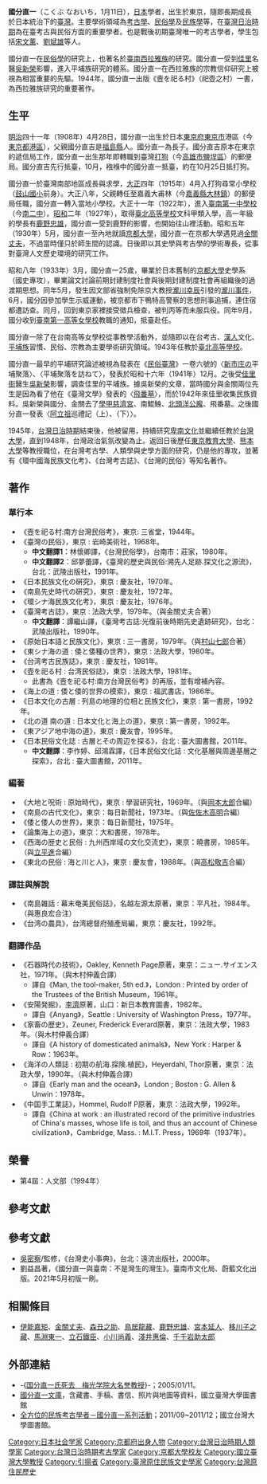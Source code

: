 {{japanese|japanese=国分直一|kana=こくぶ なおいち|romaji=Kokubu Naoichi}}
{{noteTA
|1=zh-hans:庄; zh-hant:庄;
}}
'''國分直一'''（こくぶ なおいち，{{bd|1908年|4月28日|2005年||Kokubu Naoichi}}1月11日），[[日本|日本]]學者，出生於東京，隨即長期成長於日本統治下的[[臺灣|臺灣]]。主要學術領域為[[考古學|考古學]]、[[民俗學|民俗學]]及[[民族學|民族學]]等，在[[臺灣日治時期|臺灣日治時期]]為在臺考古與民俗方面的重要學者。也是戰後初期臺灣唯一的考古學者，學生包括[[宋文薰|宋文薰]]、[[劉斌雄|劉斌雄]]等人。

國分直一在[[民俗學|民俗學]]的研究上，也著名於[[臺南|臺南]][[西拉雅族|西拉雅族]]的研究。國分直一受到[[佳里|佳里]]名醫[[吳新榮|吳新榮]]影響，進入平埔族研究的體系。{{R|國|page=186}}國分直一在西拉雅族的宗教信仰研究上被視為相當重要的先驅。{{R|國|page=185}}1944年，國分直一出版《壼を祀る村》（祀壺之村）一書，為西拉雅族研究的重要著作。
== 生平 ==
[[明治|明治]]四十一年（1908年）4月28日，國分直一出生於日本[[東京府|東京府]][[東京市|東京市]]港區（今[[東京都|東京都]][[港區_(東京都)|港區]]），父親國分直吉是[[福島縣|福島縣]]人。國分直一為長子。國分直吉原本在東京的遞信局工作，國分直一出生那年即轉職到臺灣[[打狗|打狗]]（今[[高雄市|高雄市]][[鹽埕區|鹽埕區]]）的郵便局。國分直吉先行抵臺，10月，襁褓中的國分直一抵臺，約在10月25日抵打狗。{{R|國|page=51}}

國分直一於臺灣南部地區成長與求學，[[大正|大正]]四年（1915年）4月入打狗尋常小學校（[[鼓山國小|鼓山國小]]前身）。大正八年，父親轉任至嘉義大甫林（今[[嘉義縣|嘉義縣]][[大林鎮_(台灣)|大林鎮]]）的郵便局任職，國分直一轉入當地小學校。大正十一年（1922年），進入[[臺南第一中學校|臺南第一中學校]]（今[[南二中|南二中]]）。{{R|國|page=58-59}}[[昭和|昭和]]二年（1927年），取得[[臺北高等學校|臺北高等學校]]文科甲類入學，高一年級的學長有[[鹿野忠雄|鹿野忠雄]]，國分直一受到鹿野的影響，也開始往山裡活動。{{R|國|page=61}}昭和五年（1930年）5月，國分直一至內地就讀[[京都大學|京都大學]]，國分直一在京都大學遇見過[[金關丈夫|金關丈夫]]，不過當時僅只於師生間的認識。日後即以其史學與考古學的學術專長，從事對臺灣人文歷史環境的研究工作。

昭和八年（1933年）3月，國分直一25歲，畢業於日本舊制的[[京都大學|京都大學]]史學系（國史專攻），畢業論文討論前期封建制度社會與後期封建制度社會再組織後的過渡期思想。同年5月，發生因文部省強制免除京大教授[[瀧川幸辰|瀧川幸辰]]引發的[[瀧川事件|瀧川事件]]，6月，國分因參加學生示威運動，被京都市下鴨特高警察的思想刑事追捕，連住宿都遭訪查。同月，回到東京家裡接受徵兵檢查，被判丙等而未服兵役。{{R|國|page=68-69}}同年9月，國分收到[[臺南第一高等女學校|臺南第一高等女學校]]教職的通知，抵臺赴任。{{R|國|page=72}}

國分直一除了在台南高等女學校從事教學活動外，並隨即以在台考古、[[漢人|漢人]]文化、[[平埔族|平埔族]]習慣、民俗、宗教為主要學術研究領域。1943年任教於[[臺北高等學校|臺北高等學校]]。

國分直一最早的平埔研究論述被視為發表在《[[民俗臺灣|民俗臺灣]]》一卷六號的〈[[新市庄|新市庄]]の平埔聚落〉、〈平埔聚落を訪ねて〉，發表於昭和十六年（1941年）12月。之後受[[佳里街|佳里街]]醫生[[吳新榮|吳新榮]]影響，調查佳里的平埔族。據吳新榮的文章，當時國分與金關兩位先生是因為看了他在《臺灣文學》發表的〈[[飛番墓|飛番墓]]〉，而於1942年來佳里收集民族資料。吳新榮與國分、金關去了[[學甲慈濟宮|學甲慈濟宮]]、南鯤鯓、[[北頭洋公廨|北頭洋公廨]]、飛番墓。之後國分直一發表〈[[阿立祖|阿立祖]]巡禮記（上）、（下）〉。{{R|國|page=186-188}}

1945年，[[台灣日治時期|台灣日治時期]]結束後，他被留用，持續研究[[卑南文化|卑南文化]]並繼續任教於[[台灣大學|台灣大學]]，直到1948年，台灣政治氣氛改變為止。返回日後歷任[[東京教育大學|東京教育大學]]、[[熊本大學|熊本大學]]等教授職位，在台灣考古學、人類學與史學方面的研究，仍是他的專攻，並著有《環中國海民族文化考》、《台灣考古誌》、《台灣的民俗》等知名著作。

==著作==
===單行本===
*《壼を祀る村:南方台灣民俗考》，東京: 三省堂，1944年。
*《臺灣の民俗》，東京 : 岩崎美術社，1968年。
**'''中文翻譯1'''：林懷卿譯，《台灣民俗學》，台南市：莊家，1980年。
**'''中文翻譯2'''：邱夢蕾譯，《臺灣的歷史與民俗:溯先人足跡.探文化之源流》，台北：武陵出版社，1991年。
*《日本民族文化の硏究》，東京 : 慶友社，1970年。
*《南島先史時代の硏究》，東京 : 慶友社，1972年。
*《環シナ海民族文化考》，東京 : 慶友社，1976年。
*《臺灣考古誌》，東京 : 法政大學，1979年。（與金關丈夫合著）
**'''中文翻譯'''：譚繼山譯，《臺灣考古誌:光復前後時期先史遺跡研究》，台北：武陵出版社，1990年。
*《原始日本語と民族文化》，東京 : 三一書房，1979年。（與[[村山七郎|村山七郎]]合著）
*《東シナ海の道 : 倭と倭種の世界》，東京 : 法政大學，1980年。
*《台湾考古民族誌》，東京 : 慶友社，1981年。
*《壺を祀る村 : 台湾民俗誌》，東京 : 法政大學，1981年。
**此書為《壼を祀る村:南方台灣民俗考》的再版，並有增補內容。
*《海上の道 : 倭と倭的世界の模索》，東京 : 福武書店，1986年。
*《日本文化の古層 : 列島の地理的位相と民族文化》，東京 : 第一書房，1992年。
*《北の道 南の道 : 日本文化と海上の道》，東京 : 第一書房，1992年。
*《東アジア地中海の道》，東京 : 慶友會，1995年。
*《日本民俗文化誌 : 古層とその周辺を探る》，台北 : 臺大圖書館，2011年。
**'''中文翻譯'''：李作婷、邱鴻霖譯，《日本民俗文化誌 : 文化基層與周邊基層之探索》，台北 : 臺大圖書館，2011年。

===編著===
*《大地と呪術 : 原始時代》，東京 : 學習研究社，1969年。（與[[岡本太郎|岡本太郎]]合編）
*《南島の古代文化》，東京：每日新聞社，1973年。（與[[佐佐木高明|佐佐木高明]]合編）
*《倭と倭人の世界》，東京：每日新聞社，1975年。
*《論集海上の道》，東京：大和書房，1978年。
*《西海の歴史と民俗 : 九州西岸域の文化交流史》，東京：曉書房，1985年。（與[[立平進|立平進]]合編）
*《東北の民俗 : 海と川と人》，東京 : 慶友會，1988年。（與[[高松敬吉|高松敬吉]]合編）

===譯註與解說===
*《南島雑話 : 幕末奄美民俗誌》，名越左源太原著，東京：平凡社，1984年。（與惠良宏合注）
*《台湾の農具》，台湾總督府殖產局編，東京：慶友社，1992年。

===翻譯作品===
*《石器時代の技術》，Oakley, Kenneth Page原著，東京：ニュー.サイエンス社，1971年。（與木村伸義合譯）
**譯自《Man, the tool-maker, 5th ed.》，London : Printed by order of the Trustees of the British Museum，1961年。
*《安陽発掘》，[[李濟|李濟]]原著，山口：新日本教育圖書，1982年。
**譯自《Anyang》，Seattle : University of Washington Press，1977年。
*《家畜の歴史》，Zeuner, Frederick Everard原著，東京：法政大學，1983年。（與木村伸義合譯）
**譯自《A history of domesticated animals》，New York : Harper & Row：1963年。
*《海洋の人類誌 : 初期の航海.探険.植民》，Heyerdahl, Thor原著，東京：法政大學，1990年。（與木村伸義合譯）
**譯自《Early man and the ocean》，London ; Boston : G. Allen & Unwin：1978年。
*《中囯手工業誌》，Hommel, Rudolf P原著，東京：法政大學，1992年。
**譯自《China at work : an illustrated record of the primitive industries of China's masses, whose life is toil, and thus an account of Chinese civilization》，Cambridge, Mass. : M.I.T. Press，1969年（1937年）。

==榮譽==
* 第4屆{{link-ja|南方熊楠賞|南方熊楠賞}}：人文部（1994年）

==參考文獻==
{{Reflist|2|refs=
<ref name="國">{{Cite book |title=《國分直一與臺南：不是灣生的灣生》|author= 劉益昌|publisher= 臺南市文化局、蔚藍文化出版|isbn= 978-986-5504-41-0|date=2021年5月初版一刷}}</ref>
}}

==參考文獻==
* [[吳密察|吳密察]]/監修，《台灣史小事典》，台北：遠流出版社，2000年。
* 劉益昌著，《國分直一與臺南：不是灣生的灣生》。臺南市文化局、蔚藍文化出版。2021年5月初版一刷。

==相關條目==
* [[伊能嘉矩|伊能嘉矩]]、[[金關丈夫|金關丈夫]]、[[森丑之助|森丑之助]]、[[鳥居龍藏|鳥居龍藏]]、[[鹿野忠雄|鹿野忠雄]]、[[宮本延人|宮本延人]]、[[移川子之藏|移川子之藏]]、[[馬淵東一|馬淵東一]]、[[立石鐵臣|立石鐵臣]]、[[小川尚義|小川尚義]]、[[淺井惠倫|淺井惠倫]]、[[千千岩助太郎|千千岩助太郎]]

== 外部連結 ==
* -{[http://www.47news.jp/CN/200501/CN2005011101004494.html 国分直一氏死去　梅光学院大名誉教授]{{Dead link}}}-；2005/01/11。
* [https://dl.lib.ntu.edu.tw/s/Kokubu/page/home 國分直一文庫]，含藏書、手稿、書信、照片與地圖等資料，國立臺灣大學圖書館
* [http://www.tiprc.org.tw/blog/post/1/393 全方位的民族考古學者－國分直一系列活動]{{Wayback|url=http://www.tiprc.org.tw/blog/post/1/393 |date=20110926143644 }}；2011/09~2011/12；國立台灣大學圖書館。

{{DEFAULTSORT:Kokubu Naoichi}}
[[Category:日本社会学家|Category:日本社会学家]]
[[Category:京都府出身人物|Category:京都府出身人物]]
[[Category:台灣日治時期人類學家|Category:台灣日治時期人類學家]]
[[Category:台灣日治時期考古學家|Category:台灣日治時期考古學家]]
[[Category:京都大學校友|Category:京都大學校友]]
[[Category:國立臺灣大學教授|Category:國立臺灣大學教授]]
[[Category:引揚者|Category:引揚者]]
[[Category:臺灣原住民族文史學家|Category:臺灣原住民族文史學家]]
[[Category:台灣原住民歷史|Category:台灣原住民歷史]]
